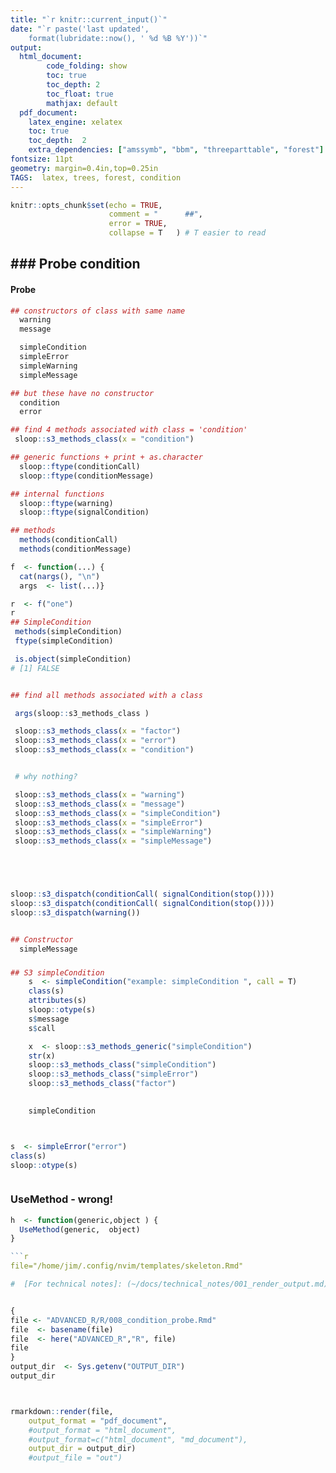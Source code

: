 ```yaml
---
title: "`r knitr::current_input()`"
date: "`r paste('last updated', 
    format(lubridate::now(), ' %d %B %Y'))`"
output:   
  html_document:  
        code_folding: show
        toc: true 
        toc_depth: 2
        toc_float: true
        mathjax: default
  pdf_document:   
    latex_engine: xelatex  
    toc: true
    toc_depth:  2   
    extra_dependencies: ["amssymb", "bbm", "threeparttable", "forest"]
fontsize: 11pt   
geometry: margin=0.4in,top=0.25in   
TAGS:  latex, trees, forest, condition
---
```



```r
knitr::opts_chunk$set(echo = TRUE,
                      comment = "      ##",
                      error = TRUE,
                      collapse = T   ) # T easier to read
```


### Probe condition
---

\begin{forest}
  for tree={
    fit=band,% spaces the tree out a little to avoid collisions
  }
  [condition
    [simpleCondition, tier=condition
      [division_condition, tier=condition]
      ]
    [error, tier=abstract
      [simpleError, tier=error]
      ]
    [warning, tier=abstract
      [simpleWarning, tier=warning]
      ]
  ]
\begin{forest}
  for tree={
    fit=band,% spaces the tree out a little to avoid collisions
  }
  [condition
    [simpleCondition, tier=condition
      [division_condition, tier=condition]
      ]
    [error, tier=abstract
      [simpleError, tier=error]
      ]
    [warning, tier=abstract
      [simpleWarning, tier=warning]
      ]
  ]
\end{forest}

\begin{forest}
  for tree={
    fit=band,% spaces the tree out a little to avoid collisions
  }
  [things
    [cabbages, tier=vegetables
      [peaches, tier=fruits]
    ]
    [kings, tier=aristocrats]
    [sealing wax
      [queens, tier=aristocrats
        [carrots, tier=vegetables]
        [pineapple, tier=fruits]
        [aubergine, tier=vegetables]
      ]
    ]
  ]
\end{forest}


#### Probe
```r
## constructors of class with same name
  warning
  message

  simpleCondition
  simpleError
  simpleWarning
  simpleMessage

## but these have no constructor
  condition
  error

## find 4 methods associated with class = 'condition'
 sloop::s3_methods_class(x = "condition")

## generic functions + print + as.character
  sloop::ftype(conditionCall)
  sloop::ftype(conditionMessage)

## internal functions
  sloop::ftype(warning)
  sloop::ftype(signalCondition)

## methods
  methods(conditionCall)
  methods(conditionMessage)

f  <- function(...) {
  cat(nargs(), "\n")
  args  <- list(...)}

r  <- f("one")
r
## SimpleCondition
 methods(simpleCondition)
 ftype(simpleCondition)

 is.object(simpleCondition)
# [1] FALSE


## find all methods associated with a class

 args(sloop::s3_methods_class )

 sloop::s3_methods_class(x = "factor")
 sloop::s3_methods_class(x = "error")
 sloop::s3_methods_class(x = "condition")


 # why nothing?

 sloop::s3_methods_class(x = "warning")
 sloop::s3_methods_class(x = "message")
 sloop::s3_methods_class(x = "simpleCondition")
 sloop::s3_methods_class(x = "simpleError")
 sloop::s3_methods_class(x = "simpleWarning")
 sloop::s3_methods_class(x = "simpleMessage")





sloop::s3_dispatch(conditionCall( signalCondition(stop())))
sloop::s3_dispatch(conditionCall( signalCondition(stop())))
sloop::s3_dispatch(warning())


## Constructor
  simpleMessage

```

###
```r

## S3 simpleCondition
    s  <- simpleCondition("example: simpleCondition ", call = T)
    class(s)
    attributes(s)
    sloop::otype(s)
    s$message
    s$call

    x  <- sloop::s3_methods_generic("simpleCondition")
    str(x)
    sloop::s3_methods_class("simpleCondition")
    sloop::s3_methods_class("simpleError")
    sloop::s3_methods_class("factor")
    

    simpleCondition



s  <- simpleError("error")
class(s)
sloop::otype(s)



```




### UseMethod  - wrong!
```r
h  <- function(generic,object ) {
  UseMethod(generic,  object) 
}

```r
file="/home/jim/.config/nvim/templates/skeleton.Rmd"
```

```r
#  [For technical notes]: (~/docs/technical_notes/001_render_output.md)


{
file <- "ADVANCED_R/R/008_condition_probe.Rmd"
file  <- basename(file)
file  <- here("ADVANCED_R","R", file)
file
}
output_dir  <- Sys.getenv("OUTPUT_DIR")
output_dir



rmarkdown::render(file,
    output_format = "pdf_document",
    #output_format = "html_document",
    #output_format=c("html_document", "md_document"),
    output_dir = output_dir)
    #output_file = "out")
```
